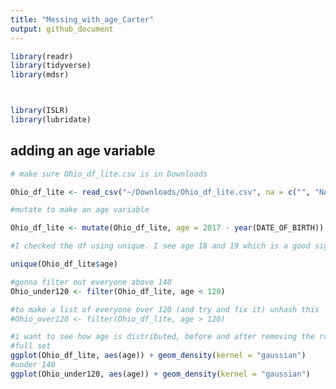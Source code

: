 ```yaml
---
title: "Messing_with_age_Carter"
output: github_document
---
```


```r
library(readr)
library(tidyverse)
library(mdsr)



library(ISLR)
library(lubridate)
```

## adding an age variable

```r
# make sure Ohio_df_lite.csv is in Downloads

Ohio_df_lite <- read_csv("~/Downloads/Ohio_df_lite.csv", na = c("", "NA"))

#mutate to make an age variable

Ohio_df_lite <- mutate(Ohio_df_lite, age = 2017 - year(DATE_OF_BIRTH))

#I checked the df using unique. I see age 18 and 19 which is a good sign. I see some 137, 135, and 132 year olds which is bad.

unique(Ohio_df_lite$age)

#gonna filter out everyone above 140
Ohio_under120 <- filter(Ohio_df_lite, age < 120)

#to make a list of everyone over 120 (and try and fix it) unhash this
#Ohio_over120 <- filter(Ohio_df_lite, age > 120)
```

```r
#i want to see how age is distributed, before and after removing the roughly 8000 people over the age of 140
#full set
ggplot(Ohio_df_lite, aes(age)) + geom_density(kernel = "gaussian")
#under 140
ggplot(Ohio_under120, aes(age)) + geom_density(kernel = "gaussian")
```

